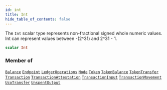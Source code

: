 ```yaml
---
id: int
title: Int
hide_table_of_contents: false
---
```








The `Int` scalar type represents non-fractional signed whole numeric values. Int can represent values between -(2^31) and 2^31 - 1.

```graphql
scalar Int
```




### Member of

[`Balance`](/build/api/schema/objects/balance)  <Badge class="secondary" text="object"/><Bullet />[`Endpoint`](/build/api/schema/objects/endpoint)  <Badge class="secondary" text="object"/><Bullet />[`LedgerOperations`](/build/api/schema/objects/ledger-operations)  <Badge class="secondary" text="object"/><Bullet />[`Node`](/build/api/schema/objects/node)  <Badge class="secondary" text="object"/><Bullet />[`Token`](/build/api/schema/objects/token)  <Badge class="secondary" text="object"/><Bullet />[`TokenBalance`](/build/api/schema/objects/token-balance)  <Badge class="secondary" text="object"/><Bullet />[`TokenTransfer`](/build/api/schema/objects/token-transfer)  <Badge class="secondary" text="object"/><Bullet />[`Transaction`](/build/api/schema/objects/transaction)  <Badge class="secondary" text="object"/><Bullet />[`TransactionAttestation`](/build/api/schema/objects/transaction-attestation)  <Badge class="secondary" text="object"/><Bullet />[`TransactionInput`](/build/api/schema/objects/transaction-input)  <Badge class="secondary" text="object"/><Bullet />[`TransactionMovement`](/build/api/schema/objects/transaction-movement)  <Badge class="secondary" text="object"/><Bullet />[`UcoTransfer`](/build/api/schema/objects/uco-transfer)  <Badge class="secondary" text="object"/><Bullet />[`UnspentOutput`](/build/api/schema/objects/unspent-output)  <Badge class="secondary" text="object"/>



